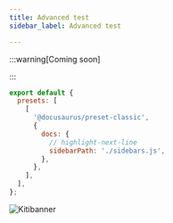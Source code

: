 ```yaml
---
title: Advanced test
sidebar_label: Advanced test

---
```




:::warning[Coming soon]


:::


<DocCardList />



```js title="docusaurus.config.js"
export default {
  presets: [
    [
      '@docusaurus/preset-classic',
      {
        docs: {
          // highlight-next-line
          sidebarPath: './sidebars.js',
        },
      },
    ],
  ],
};
```


<Zoom>

![Kitibanner](/img/main/social-banner-01a.png)

</Zoom>